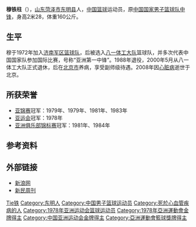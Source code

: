 '''穆铁柱'''（{{bd|1949年|6月1日|2008年|9月14日|catIdx=Mu,穆}}），[[山东|山东]][[菏泽市|菏泽市]][[东明县|东明县]]人，[[中华人民共和国|中国]][[篮球|篮球]]运动员，原[[中国国家男子篮球队|中国国家男子篮球队]][[中锋|中锋]]，身高2米28，体重160公斤。

== 生平 ==
穆于1972年加入[[青岛双星篮球俱乐部|济南军区篮球队]]，后被选入[[八一体工大队|八一体工大队]]篮球队，并多次代表中国国家队参加国际比赛，号称“亚洲第一中锋”。1988年退役，2000年5月从八一体工大队正式退休，后在[[北京市|北京市]]养病，享受副师级待遇。2008年因[[心脏病|心脏病]]逝世于北京。

== 所获荣誉 ==
* [[亚洲篮球锦标赛|亚锦赛]]冠军：1979年、1979年、1981年、1983年
* [[亚运会|亚运会]]冠军：1978年
* [[亚洲俱乐部锦标赛|亚洲俱乐部锦标赛]]冠军：1981年、1984年

== 参考资料 ==
{{reflist}}

== 外部链接 ==
* [http://sports.sina.com.cn/s/2006-11-28/03031037773s.shtml 新浪网]
* [http://sports.sina.com.cn/k/2007-01-10/ba2684305.shtml 新民周刊]

{{新中国篮球50杰}}
{{1977年男篮亚锦赛中国队阵容}}
{{1978年男篮世锦赛中国队阵容}}
{{1979年男篮亚锦赛中国队阵容}}
{{1981年男篮亚锦赛中国队阵容}}
{{1983年男篮亚锦赛中国队阵容}}

{{Authority control}}
{{DEFAULTSORT:Mu穆}}
[[Category:穆姓|Tie铁]]
[[Category:东明人|Category:东明人]]
[[Category:中国男子篮球运动员|Category:中国男子篮球运动员]]
[[Category:死於心血管疾病的人|Category:死於心血管疾病的人]]
[[Category:1978年亚洲运动会篮球运动员|Category:1978年亚洲运动会篮球运动员]]
[[Category:1978年亞洲運動會金牌得主|Category:1978年亞洲運動會金牌得主]]
[[Category:中国亚洲运动会金牌得主|Category:中国亚洲运动会金牌得主]]
[[Category:亞洲運動會籃球獎牌得主|Category:亞洲運動會籃球獎牌得主]]